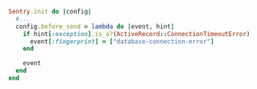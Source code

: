 ```ruby
Sentry.init do |config|
  #...
  config.before_send = lambda do |event, hint|
    if hint[:exception].is_a?(ActiveRecord::ConnectionTimeoutError)
      event[:fingerprint] = ["database-connection-error"]
    end

    event
  end
end
```
